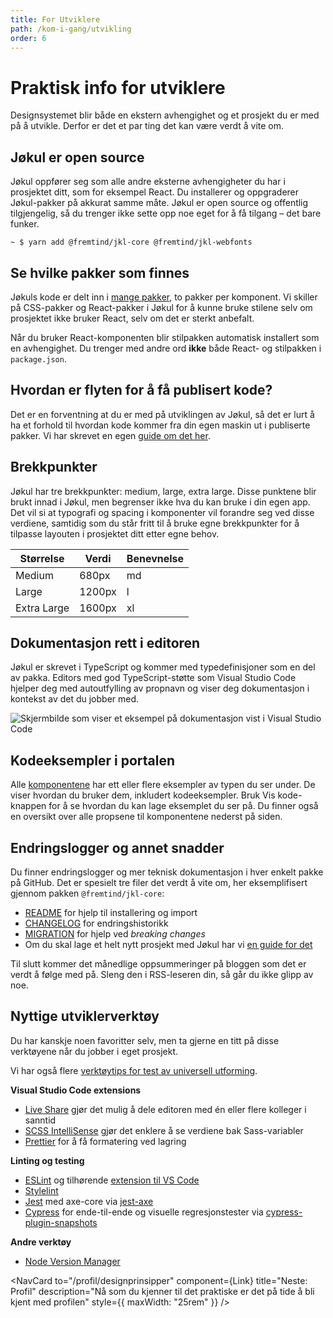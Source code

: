 ```yaml
---
title: For Utviklere
path: /kom-i-gang/utvikling
order: 6
---
```



# Praktisk info for utviklere

<Ingress>
    Designsystemet blir både en ekstern avhengighet og et prosjekt du er med på å utvikle. Derfor er det et par ting det
    kan være verdt å vite om.
</Ingress>

## Jøkul er open source

Jøkul oppfører seg som alle andre eksterne avhengigheter du har i prosjektet ditt, som for eksempel React. Du installerer og oppgraderer Jøkul-pakker på akkurat samme måte. Jøkul er open source og offentlig tilgjengelig, så du trenger ikke sette opp noe eget for å få tilgang – det bare funker.

```
~ $ yarn add @fremtind/jkl-core @fremtind/jkl-webfonts
```

## Se hvilke pakker som finnes

Jøkuls kode er delt inn i [mange pakker](https://github.com/orgs/fremtind/packages?repo_name=jokul), to pakker per komponent. Vi skiller på CSS-pakker og React-pakker i Jøkul for å kunne bruke stilene selv om prosjektet ikke bruker React, selv om det er sterkt anbefalt.

Når du bruker React-komponenten blir stilpakken automatisk installert som en avhengighet. Du trenger med andre ord **ikke** både React- og stilpakken i `package.json`.

## Hvordan er flyten for å få publisert kode?

Det er en forventning at du er med på utviklingen av Jøkul, så det er lurt å ha et forhold til hvordan kode kommer fra din egen maskin ut i publiserte pakker. Vi har skrevet en egen [guide om det her](/guider/hvordan-endre-jokul).

## Brekkpunkter

Jøkul har tre brekkpunkter: medium, large, extra large. Disse punktene blir brukt innad i Jøkul, men begrenser ikke hva du kan bruke i din egen app. Det vil si at typografi og spacing i komponenter vil forandre seg ved disse verdiene, samtidig som du står fritt til å bruke egne brekkpunkter for å tilpasse layouten i prosjektet ditt etter egne behov.

<div className="jkl-portal-paragraph">
    <table className="jkl-table--full-width">
        <thead>
            <tr>
                <th>Størrelse</th>
                <th>Verdi</th>
                <th>Benevnelse</th>
            </tr>
        </thead>
        <tbody>
            <tr>
                <td>Medium</td>
                <td>680px</td>
                <td>md</td>
            </tr>
            <tr>
                <td>Large</td>
                <td>1200px</td>
                <td>l</td>
            </tr>
            <tr>
                <td>Extra Large</td>
                <td>1600px</td>
                <td>xl</td>
            </tr>
        </tbody>
    </table>
</div>

## Dokumentasjon rett i editoren

Jøkul er skrevet i TypeScript og kommer med typedefinisjoner som en del av pakka. Editors med god TypeScript-støtte som Visual Studio Code hjelper deg med autoutfylling av propnavn og viser deg dokumentasjon i kontekst av det du jobber med.

![Skjermbilde som viser et eksempel på dokumentasjon vist i Visual Studio Code](/static/assets/kom-i-gang/solarized-light.png)

## Kodeeksempler i portalen

Alle [komponentene](/komponenter/accordion) har ett eller flere eksempler av typen du ser under. De viser hvordan du bruker dem, inkludert kodeeksempler. Bruk Vis kode-knappen for å se hvordan du kan lage eksemplet du ser på. Du finner også en oversikt over alle propsene til komponentene nederst på siden.

<ComponentExample title="Tag" component={TagExample} codeExample={tagExampleCode} />

## Endringslogger og annet snadder

Du finner endringslogger og mer teknisk dokumentasjon i hver enkelt pakke på GitHub. Det er spesielt tre filer det verdt å vite om, her eksemplifisert gjennom pakken `@fremtind/jkl-core`:

-   [README](https://github.com/fremtind/jokul/blob/main/packages/core/README.md) for hjelp til installering og import
-   [CHANGELOG](https://github.com/fremtind/jokul/blob/main/packages/core/CHANGELOG.md) for endringshistorikk
-   [MIGRATION](https://github.com/fremtind/jokul/blob/main/packages/core/MIGRATION.md) for hjelp ved _breaking changes_
-   Om du skal lage et helt nytt prosjekt med Jøkul har vi [en guide for det](/guider/utvikler-nytt-prosjekt)

Til slutt kommer det månedlige oppsummeringer på bloggen som det er verdt å følge med på. Sleng den i RSS-leseren din, så går du ikke glipp av noe.

## Nyttige utviklerverktøy

Du har kanskje noen favoritter selv, men ta gjerne en titt på disse verktøyene når du jobber i eget prosjekt.

Vi har også flere [verktøytips for test av universell utforming](/universell-utforming/verktoy).

**Visual Studio Code extensions**

-   [Live Share](https://marketplace.visualstudio.com/items?itemName=MS-vsliveshare.vsliveshare) gjør det mulig å dele editoren med én eller flere kolleger i sanntid
-   [SCSS IntelliSense](https://marketplace.visualstudio.com/items?itemName=mrmlnc.vscode-scss) gjør det enklere å se verdiene bak Sass-variabler
-   [Prettier](https://marketplace.visualstudio.com/items?itemName=esbenp.prettier-vscode) for å få formatering ved lagring

**Linting og testing**

-   [ESLint](https://eslint.org) og tilhørende [extension til VS Code](https://marketplace.visualstudio.com/items?itemName=dbaeumer.vscode-eslint)
-   [Stylelint](https://stylelint.io)
-   [Jest](https://jestjs.io) med axe-core via [jest-axe](https://github.com/nickcolley/jest-axe#readme)
-   [Cypress](https://www.cypress.io) for ende-til-ende og visuelle regresjonstester via [cypress-plugin-snapshots](https://github.com/meinaart/cypress-plugin-snapshots)

**Andre verktøy**

-   [Node Version Manager](https://github.com/nvm-sh/nvm)

<NavCard
    to="/profil/designprinsipper"
    component={Link}
    title="Neste: Profil"
    description="Nå som du kjenner til det praktiske er det på tide å bli kjent med profilen"
    style={{ maxWidth: "25rem" }}
/>
